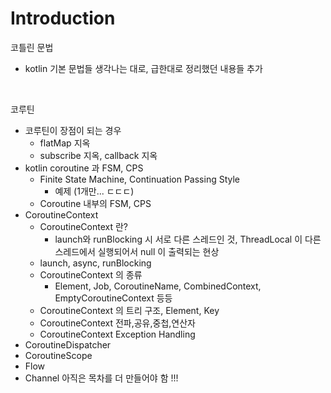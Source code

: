 # Introduction

코틀린 문법 
- kotlin 기본 문법들 생각나는 대로, 급한대로 정리했던 내용들 추가
<br/>

코루틴
- 코루틴이 장점이 되는 경우
  - flatMap 지옥
  - subscribe 지옥, callback 지옥
- kotlin coroutine 과 FSM, CPS
  - Finite State Machine, Continuation Passing Style 
    - 예제 (1개만... ㄷㄷㄷ)
  - Coroutine 내부의 FSM, CPS 
- CoroutineContext
  - CoroutineContext 란? 
    - launch와 runBlocking 시 서로 다른 스레드인 것, ThreadLocal 이 다른 스레드에서 실행되어서 null 이 출력되는 현상
  - launch, async, runBlocking
  - CoroutineContext 의 종류 
    - Element, Job, CoroutineName, CombinedContext, EmptyCoroutineContext 등등
  - CoroutineContext 의 트리 구조, Element, Key 
  - CoroutineContext 전파,공유,중첩,연산자 
  - CoroutineContext Exception Handling
- CoroutineDispatcher
- CoroutineScope
- Flow
- Channel
아직은 목차를 더 만들어야 함 !!!


